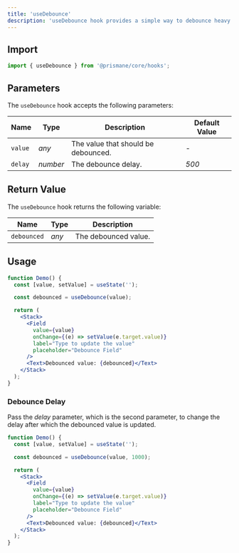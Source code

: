 ---
title: 'useDebounce'
description: 'useDebounce hook provides a simple way to debounce heavy calculations.'
---

## Import

```js
import { useDebounce } from '@prismane/core/hooks';
```

## Parameters

The `useDebounce` hook accepts the following parameters:

| Name    | Type     | Description                         | Default Value |
| ------- | -------- | ----------------------------------- | ------------- |
| `value` | _any_    | The value that should be debounced. | -             |
| `delay` | _number_ | The debounce delay.                 | _500_         |

## Return Value

The `useDebounce` hook returns the following variable:

| Name        | Type  | Description          |
| ----------- | ----- | -------------------- |
| `debounced` | _any_ | The debounced value. |

## Usage

```jsx preview
function Demo() {
  const [value, setValue] = useState('');

  const debounced = useDebounce(value);

  return (
    <Stack>
      <Field
        value={value}
        onChange={(e) => setValue(e.target.value)}
        label="Type to update the value"
        placeholder="Debounce Field"
      />
      <Text>Debounced value: {debounced}</Text>
    </Stack>
  );
}
```

### Debounce Delay

Pass the _delay_ parameter, which is the second parameter, to change the delay after which the debounced value is updated.

```jsx preview
function Demo() {
  const [value, setValue] = useState('');

  const debounced = useDebounce(value, 1000);

  return (
    <Stack>
      <Field
        value={value}
        onChange={(e) => setValue(e.target.value)}
        label="Type to update the value"
        placeholder="Debounce Field"
      />
      <Text>Debounced value: {debounced}</Text>
    </Stack>
  );
}
```
